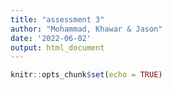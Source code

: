 ```yaml
---
title: "assessment 3"
author: "Mohammad, Khawar & Jason"
date: '2022-06-02'
output: html_document
---
```


```r
knitr::opts_chunk$set(echo = TRUE)
```

